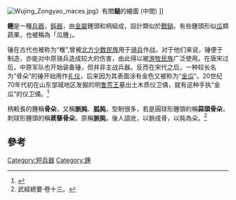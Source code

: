 [[File:Wujing_Zongyao_maces.jpg|thumb]]》有關'''鎚'''的繪圖 (中間) ]]

'''錘'''是一種[[兵器|兵器]]，[[鈍器|鈍器]]，由[[金屬|金屬]]錘頭和柄組成，設計類似於[[戰鎚_(武器)|戰鎚]]。有些錘頭形似[[瓜|瓜]]類蔬果，也被稱為「瓜錘」。

锤在古代也被称为“椎”,曾被[[北方少数民族|北方少数民族]]用于[[骑兵|骑兵]]作战。对于他们来说，锤便于制造，亦能对中原骑兵造成较大的伤害，由此得以被[[游牧民族|游牧民族]]广泛使用。在唐宋过后，中原军队也开始装备锤，但并非主战兵器。反而在宋代之后，一种较长名为“骨朵”的锤开始用作[[礼仪|礼仪]]，后来因为其表面涂有金色又被称为“[[金瓜|金瓜]]”。20世纪70年代初在山东邹城地区发掘的明[[鲁荒王|鲁荒王]]墓出土木质仪卫俑，就有这种手执“金瓜”的仪卫俑。<ref>{{Cite web|url=http://wap.eastday.com/node2/node3/n403/u1ai579544_t71.html|title=揭秘中国古代击打类兵器-锤的由来|accessdate=2018-10-05|work=wap.eastday.com|archive-url=https://web.archive.org/web/20181005072206/http://wap.eastday.com/node2/node3/n403/u1ai579544_t71.html|archive-date=2018-10-05|dead-url=yes}}</ref>

柄較長的錘稱'''骨朵'''，又稱'''脈肫'''、'''胍肫'''，型制很多，若是圓球形錘頭的稱'''蒜頭骨朵'''，刺球形錘頭的稱'''蒺藜骨朵'''。原稱'''脈肫'''，後人語訛，以脈成骨，以肫為朵。<ref>武經總要·卷十三。</ref>

==參考==
{{reflist}}

{{武器小作品}}

[[Category:短兵器|Category:短兵器]]
[[Category:錘|Category:錘]]

{{中國古代武器}}
{{十八般兵器}}

{{stub}}